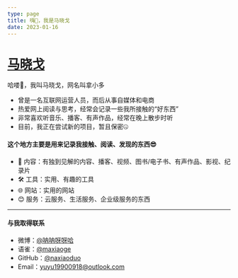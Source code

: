 ```yaml
---
type: page
title: 嗨👋，我是马晓戈
date: 2023-01-16
---
```


# [马晓戈](https://duoduo-rho.vercel.app)

 哈喽👋，我叫马晓戈，网名叫拿小多
 
 - 曾是一名互联网运营人员，而后从事自媒体和电商
 - 热爱网上阅读与思考，经常会记录一些我所接触的“好东西”
 - 非常喜欢听音乐、播客、有声作品，经常在晚上散步时听
 - 目前，我正在尝试新的项目，暂且保密🤐
 
 #### 这个地方主要是用来记录我接触、阅读、发现的东西😎

- 📖 内容：有独到见解的内容、播客、视频、图书/电子书、有声作品、影视、纪录片
- 🛠️ 工具：实用、有趣的工具
- 🌐 网站：实用的网站
- 😊 服务：云服务、生活服务、企业级服务的东西

---
#### 与我取得联系


- 微博：[@呐呐呀呀哈](https://weibo.com/u/1659225480)
- 语雀：[@maxiaoge](https://www.yuque.com/maxiaoge)
- GitHub：[@naxiaoduo](https://github.com/naxiaoduo)
- Email：yuyu19900918@outlook.com
